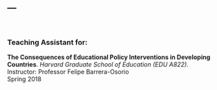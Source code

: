 ---
---

<link rel="stylesheet" href="styles.css" type="text/css">
&nbsp;

### Teaching Assistant for:

**The Consequences of Educational Policy Interventions in Developing Countries**. *Harvard Graduate School of Education (EDU A822)*.\
Instructor: Professor Felipe Barrera-Osorio \
Spring 2018






